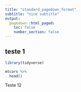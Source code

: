 ```yaml
---
title: "standard_pagedown_format"
subtitle: "nice subtitle"
output: 
  pagedown::html_paged:
    toc: false
    number_section: false
---
```



## teste 1

```r
library(tidyverse)

mtcars %>% 
  head()
```

Teste 12